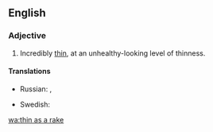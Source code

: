 ==English==

===Adjective===
{{en-adj|-|head=[[thin]] as a [[rake]]}}

# {{lb|en|simile}} Incredibly [[thin]], at an unhealthy-looking level of thinness.

====Translations====
{{trans-top|incredibly thin}}
* Russian: {{t|ru|худо́й как ще́пка}}, {{t|ru|то́щий как жердь}}
{{trans-mid}}
* Swedish: {{t|sv|tunn som en sticka}}
{{trans-bottom}}

[[wa:thin as a rake]]
